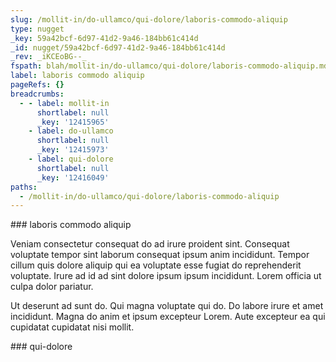 ```yaml
---
slug: /mollit-in/do-ullamco/qui-dolore/laboris-commodo-aliquip
type: nugget
_key: 59a42bcf-6d97-41d2-9a46-184bb61c414d
_id: nugget/59a42bcf-6d97-41d2-9a46-184bb61c414d
_rev: _iKCEoBG--_
fspath: blah/mollit-in/do-ullamco/qui-dolore/laboris-commodo-aliquip.md
label: laboris commodo aliquip
pageRefs: {}
breadcrumbs:
  - - label: mollit-in
      shortlabel: null
      _key: '12415965'
    - label: do-ullamco
      shortlabel: null
      _key: '12415973'
    - label: qui-dolore
      shortlabel: null
      _key: '12416049'
paths:
  - /mollit-in/do-ullamco/qui-dolore/laboris-commodo-aliquip
---
```


<NuggetArea>
<Nugget slug="/mollit-in/do-ullamco/qui-dolore/laboris-commodo-aliquip" type="nugget" _key="59a42bcf-6d97-41d2-9a46-184bb61c414d" _id="nugget/59a42bcf-6d97-41d2-9a46-184bb61c414d" _rev="_iKCEoBG--_" fspath="blah/mollit-in/do-ullamco/qui-dolore/laboris-commodo-aliquip.md" label="laboris commodo aliquip" paths="/mollit-in/do-ullamco/qui-dolore/laboris-commodo-aliquip">
<NuggetBody>
### laboris commodo aliquip

Veniam consectetur consequat do ad irure proident sint. Consequat voluptate tempor sint laborum consequat ipsum anim incididunt. Tempor cillum quis dolore aliquip qui ea voluptate esse fugiat do reprehenderit voluptate. Irure ad id ad sint dolore ipsum ipsum incididunt. Lorem officia ut culpa dolor pariatur.

Ut deserunt ad sunt do. Qui magna voluptate qui do. Do labore irure et amet incididunt. Magna do anim et ipsum excepteur Lorem. Aute excepteur ea qui cupidatat cupidatat nisi mollit.

</NuggetBody>
<Breadcrumbs>
<Crumbs>
<Crumb _key="12415965" label="mollit-in" /><Crumb _key="12415973" label="do-ullamco" /><Crumb _key="12416049" label="qui-dolore" />
</Crumbs>
</Breadcrumbs>
</Nugget>

<NuggetsInbound>
</NuggetsInbound>
<NuggetsOutbound>
</NuggetsOutbound>
</NuggetArea>
<PassagesInbound>
<Passage direction="inbound" type="passage" _key="12416049" _id="passage/12416049" _rev="_iKCEoBG---" label="qui-dolore" passage="qui-dolore" fspath="blah/mollit-in/do-ullamco/qui-dolore" paths="/mollit-in/do-ullamco/qui-dolore" slug="/mollit-in/do-ullamco/qui-dolore">
<NuggetBody>
### qui-dolore

</NuggetBody>
<Breadcrumbs>
<Crumbs>
<Crumb _key="12415965" label="mollit-in" /><Crumb _key="12415973" label="do-ullamco" />
</Crumbs>
</Breadcrumbs>
</Passage>

</PassagesInbound>
<PassagesOutbound>
</PassagesOutbound>